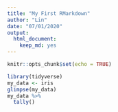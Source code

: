 ```yaml
---
title: "My First RMarkdown"
author: "Lin"
date: "07/01/2020"
output: 
  html_document: 
    keep_md: yes
---
```


```r
knitr::opts_chunk$set(echo = TRUE)
```

```r
library(tidyverse)
my_data <- iris
glimpse(my_data)
my_data %>% 
  tally()
```

